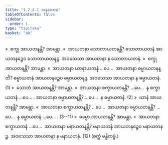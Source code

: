 ```yaml
---
title: "1.2.4.1 အနုလောမ"
tableOfContents: false
sidebar:
  order: 1
type: "tipitaka"
basket: "ab"
---
```



<DynamicBreadcrumb />

<Division number="16">

<Paragraph number="304">
»  စက္ခု အာယတနန္တိ? အာမန္တာ.
</Paragraph>

<Paragraph number="305">
«  အာယတနာ သောတာယတနန္တိ?
</Paragraph>

<Paragraph number="306">
သောတာယတနံ အာယတနဉ္စေဝ သောတာယတနဉ္စ. အဝသေသာ အာယတနာ န သောတာယတနံ.
</Paragraph>

<Paragraph number="307">
»  စက္ခု အာယတနန္တိ? အာမန္တာ.
</Paragraph>

<Paragraph number="308">
«  အာယတနာ ဃာနာယတနံ …ပေ…  အာယတနာ ဓမ္မာယတနန္တိ?
</Paragraph>

<Paragraph number="309">
ဓမ္မာယတနံ အာယတနဉ္စေဝ ဓမ္မာယတနဉ္စ. အဝသေသာ အာယတနာ န ဓမ္မာယတနံ. (1)
</Paragraph>

<Paragraph number="310">
»  သောတံ အာယတနန္တိ? အာမန္တာ.
</Paragraph>

<Paragraph number="311">
«  အာယတနာ စက္ခာယတနန္တိ? …ပေ…  န စက္ခာယတနံ …ပေ… . အာယတနာ ဓမ္မာယတနန္တိ? …ပေ…  န ဓမ္မာယတနံ. (2)
</Paragraph>

<Paragraph number="312">
»  ဃာနံ အာယတနန္တိ? အာမန္တာ.
</Paragraph>

<Paragraph number="313">
«  အာယတနာ စက္ခာယတနန္တိ? …ပေ…  အာယတနာ ဓမ္မာယတနန္တိ? …ပေ…  န ဓမ္မာယတနံ …ပေ… . (3--11)
</Paragraph>

<Paragraph number="314">
»  ဓမ္မော အာယတနန္တိ? အာမန္တာ.
</Paragraph>

<Paragraph number="315">
«  အာယတနာ စက္ခာယတနံ …ပေ…  အာယတနာ မနာယတနန္တိ?
</Paragraph>

<Paragraph number="316">
မနာယတနံ အာယတနဉ္စေဝ မနာယတနဉ္စ. အဝသေသာ အာယတနာ န မနာယတနံ. (12)

</Paragraph>
</Division>

<Paragraph number="317" type="center">
(စက္ကံ ဗန္ဓိတဗ္ဗံ.)
</Paragraph>